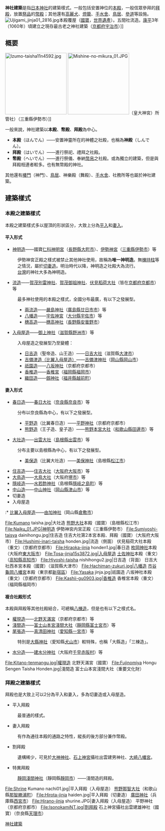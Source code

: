 {{Unreferenced|time=2018-05-29T22:52:15+00:00}}
'''神社建築'''是指[[日本|日本]][[神社|神社]]的建築樣式。一般包括安置神位的[[本殿|本殿]]，一般信眾參拜的[[拜殿|拜殿]]，放置[[祭品|祭品]]的[[幣殿|幣殿]]；其他還有[[石獅子|高麗犬]]、[[燈籠|燈籠]]、[[手水舍|手水舍]]、[[鳥居|鳥居]]、[[參道|參道]]等設施。
[[File:Ujigami_jinja01_2816.jpg|thumb]]本殿覆屋（[[國寶|國寶]]，[[世界遺產|世界遺產]]）。五間社流造。[[康平_(後冷泉天皇)|康平]]3年（1060年）頃建立之現存最古老之神社建築（[[京都府|京都府]][[宇治市|宇治市]]）]]

== 概要 ==
[[File:Izumo-taisha11n4592.jpg|200px]]
[[File:Mishine-no-mikura_01.JPG|200px]]（皇大神宮）所管社）（三重縣伊勢市）]]

一般來說，神社建築以'''本殿'''、'''幣殿'''、'''拜殿'''為中心。

* '''本殿'''（ほんでん）——安置神靈所在的神體之社殿，也稱為'''神殿'''（しんでん）。
* '''拜殿'''（はいでん）——進行祭祀、禮拜之社殿。
* '''幣殿'''（へいでん）——進行祭儀、奉納[[幣帛|幣帛]]之社殿。或為獨立的建築，但是與拜殿相連者較多。也有無幣殿的神社。

其他還有[[樓門|樓門]]（神門）、[[鳥居|鳥居]]、神樂殿（舞殿）、[[手水舍|手水舍]]、社務所等也屬於神社建築。

== 建築樣式 ==
=== 本殿之建築樣式 ===
本殿之建築樣式多以屋頂的形狀區分，大致上分為[[平入|平入]]和[[妻入|妻入]]。
==== 平入形式 ====
* [[神明造|神明造]]——國寶[[仁科神明宮|仁科神明宮]]（[[長野縣|長野縣]][[大町市|大町市]]）、[[伊勢神宮|伊勢神宮]]（[[三重縣|三重縣]][[伊勢市|伊勢市]]）等
:伊勢神宮正殿之樣式被禁止其他神社使用，故稱為'''唯一神明造'''。無[[棟持柱|棟持柱]]等之情況，屬於[[切妻造|切妻造]]。明治時代以降，神明造之社殿大為流行。
:[[台灣|台灣]]的神社大多為神明造。
* [[流造|流造]]——[[賀茂別雷神社|賀茂別雷神社]]、[[賀茂御祖神社|賀茂御祖神社]]、[[伏見稻荷大社|伏見稻荷大社]]（皆在[[京都府|京都府]][[京都市|京都市]]）等
:最多神社使用的本殿之樣式，全國分布最廣，有以下之發展型。
:* [[兩流造|兩流造]]——[[嚴島神社|嚴島神社]]（[[廣島縣|廣島縣]][[廿日市市|廿日市市]]）等
:* [[八幡造|八幡造]]——[[宇佐神宮|宇佐神宮]]（[[大分縣|大分縣]][[宇佐市|宇佐市]]）等
:* [[穗高造|穗高造]]——[[穗高神社|穗高神社]]（[[長野縣|長野縣]][[安曇野市|安曇野市]]）
* [[入母屋造|入母屋造]]——[[御上神社|御上神社]]（[[滋賀縣|滋賀縣]][[野洲市|野洲市]]）等
:入母屋造之發展型乃至變體：
:* [[日吉造|日吉造]]（聖帝造、山王造）——[[日吉大社|日吉大社]]（滋賀縣[[大津市|大津市]]）
:* [[比翼入母屋造|吉備津造（比翼入母屋造）]]——[[吉備津神社|吉備津神社]]（[[岡山縣|岡山縣]][[岡山市|岡山市]]）
:* [[祇園造|祇園造]]——[[八坂神社|八坂神社]]（京都府京都市）
:* [[香椎造|香椎造]]——[[香椎宮|香椎宮]]（[[福岡縣|福岡縣]][[福岡市|福岡市]]）
:* [[織田造|織田造]]——[[劔神社|劔神社]]（[[福井縣|福井縣]][[越前町|越前町]]）

==== 妻入形式 ====
* [[春日造|春日造]]——[[春日大社|春日大社]]（[[奈良縣|奈良縣]][[奈良市|奈良市]]）等
:分布以奈良縣為中心，有以下之發展型。
:* [[平野造|平野造]]（比翼春日造）——[[平野神社|平野神社]]（京都府京都市）
:* [[熊野造|熊野造]]（王子造、皇子造）——[[熊野本宮大社|熊野本宮大社]]（[[和歌山縣|和歌山縣]][[田邊市|田邊市]]）等
* [[大社造|大社造]]——[[出雲大社|出雲大社]]（[[島根縣|島根縣]][[出雲市|出雲市]]）等
:分布主要以島根縣為中心，有以下之發展型。
:* [[美保造|美保造]]（比翼大社造）——[[美保神社|美保神社]]（島根縣[[松江市|松江市]]）
* [[住吉造|住吉造]]——[[住吉大社|住吉大社]]（[[大阪府|大阪府]][[大阪市|大阪市]]）等
* [[大鳥造|大鳥造]]——[[大鳥大社|大鳥大社]]（大阪府[[堺市|堺市]]）等
* [[隱岐造|隱岐造]]——[[水若酢神社|水若酢神社]]（島根縣[[隱岐之島町|隱岐之島町]]）等
* [[中山造|中山造]]——[[中山神社|中山神社]]（[[岡山縣|岡山縣]][[津山市|津山市]]）等
* 切妻造
* 入母屋造
:* [[比翼入母屋造|比翼入母屋造]]——[[由加神社|由加神社]]（岡山縣[[倉敷市|倉敷市]]）

<gallery>
File:Kumano taisha.jpg|大社造 [[熊野大社|熊野大社]]本殿（國寶）（島根縣松江市）
File:Naiku_01.JPG|神明造 伊勢神宮内宮正殿（三重縣伊勢市）
File:Sumiyoshi-taisya dainihongu.jpg|住吉造 住吉大社第2本宮本殿、拜殿（國寶）（大阪府大阪市）
File:Hushimi-inari-taisha honden.jpg|流造（側面） 伏見稲荷大社本殿（重文）（京都府京都市）
File:Hiraoka-jinja honden1.jpg|春日造 [[枚岡神社|枚岡神社]]本殿（大阪府[[東大阪市|東大阪市]]）
File:Tosa-jinja15s3872.jpg|入母屋造 [[土佐神社|土佐神社]]本殿（重文）（[[高知縣|高知縣]][[高知市|高知市]]）
File:Hiyoshi-taisha nishihongu2.jpg|日吉造（背面） 日吉大社西本宮本殿（國寶）（滋賀縣大津市）
File:Hachiman-zukuri.jpg|八幡造 [[市谷龜岡八幡宮|市谷龜岡八幡宮]]本殿（東京都[[新宿區|新宿區]]）
File:Yasaka jinja.jpg|祇園造 八坂神社本殿（重文）（京都府京都市）
File:Kashii-gu0903.jpg|香椎造 香椎宮本殿（重文）（福岡縣福岡市）
</gallery>

==== 複合社殿形式 ====
本殿與拜殿等其他社殿結合，可總稱[[八棟造|八棟造]]，但是也有以下之樣式名。
* [[權現造|權現造]]——[[北野天滿宮|北野天滿宮]]（京都府京都市）等
* [[淺間造|淺間造]]——[[富士山本宮淺間大社|富士山本宮淺間大社]]（[[靜岡縣|靜岡縣]][[富士宮市|富士宮市]]）等
* [[尾張造|尾張造]]——[[真清田神社|真清田神社]]（[[愛知縣|愛知縣]][[一宮市|一宮市]]）等
:特別是[[大縣神社|大縣神社]]（愛知縣[[犬山市|犬山市]]）較特殊，也稱「大縣造」「三棟造」。
* [[水分造|水分造]]——[[建水分神社|建水分神社]]（大阪府[[千早赤阪村|千早赤阪村]]）等

<gallery>
File:Kitano-tenmangu.jpg|權現造 北野天滿宮（國寶）
File:Fujinomiya Hongu Sengen Taisha Honden.jpg|淺間造 富士山本宮淺間大社（重要文化財）
</gallery>

=== 拜殿之建築樣式 ===
拜殿也是大致上可以2分為平入和妻入，多為切妻造或入母屋造。
*平入拜殿
:最普通的樣式。
*妻入拜殿
:有作為通往本殿的通路之特性，縱長的後方部分兼作幣殿。
*割拜殿
:遺構稀少，可見於[[大神神社|大神神社]]、[[石上神宮|石上神宮]]攝社出雲建男神社、[[大崎八幡宮|大崎八幡宮]]。
*特異拜殿
:[[靜岡淺間神社|靜岡淺間神社]]（靜岡縣[[靜岡市|靜岡市]]）——淺間造的拜殿。

<gallery>
File:Shrine Kumano nachi01.jpg|平入拜殿（入母屋造） [[熊野那智大社|熊野那智大社]]（和歌山縣[[那智勝浦町|那智勝浦町]]）
File:Hirota-jinja haiden.jpg|平入拜殿（切妻造） [[廣田神社|廣田神社]]（兵庫縣[[西宮市|西宮市]]）
File:Hirano-jinja shurine.JPG|妻入拜殿（入母屋造） 平野神社（京都府京都市）
File:IsonokamiNT.jpg|割拜殿 石上神宮攝社出雲建雄神社（國寶）（奈良縣[[天理市|天理市]]）
</gallery>

{{日式建筑元素}}

[[Category:神社建築|]]